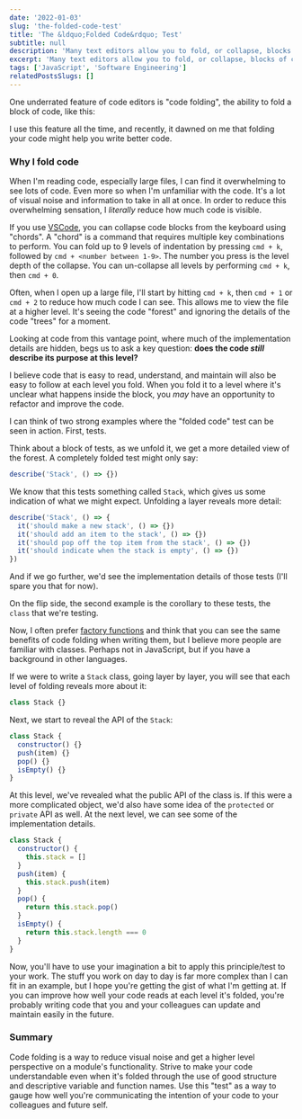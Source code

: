 ```yaml
---
date: '2022-01-03'
slug: 'the-folded-code-test'
title: 'The &ldquo;Folded Code&rdquo; Test'
subtitle: null
description: 'Many text editors allow you to fold, or collapse, blocks of code. I believe we can improve the design of our code by using this to our advantage.'
excerpt: 'Many text editors allow you to fold, or collapse, blocks of code. I believe we can improve the design of our code by using this to our advantage.'
tags: ['JavaScript', 'Software Engineering']
relatedPostsSlugs: []
---
```



One underrated feature of code editors is "code folding", the ability to fold a block of code, like this:

<Margin bottom={1}>
  <Gif
    alt="Animation of VSCode collapsing blocks of code from multiple lines, into a single line"
    gifSrc={codeFoldingGif}
    staticSrc={codeFoldedStatic}
  />
</Margin>

I use this feature all the time, and recently, it dawned on me that folding your code might help you write better code.

### Why I fold code

When I'm reading code, especially large files, I can find it overwhelming to see lots of code. Even more so when I'm unfamiliar with the code. It's a lot of visual noise and information to take in all at once. In order to reduce this overwhelming sensation, I _literally_ reduce how much code is visible.

If you use [VSCode](https://code.visualstudio.com/), you can collapse code blocks from the keyboard using "chords". A "chord" is a command that requires multiple key combinations to perform. You can fold up to 9 levels of indentation by pressing `cmd + k`, followed by `cmd + <number between 1-9>`. <Marker content="I work on a Mac, please convert <code>cmd</code> to <code>ctrl</code> if you are a Windows user." /> The number you press is the level depth of the collapse. You can un-collapse all levels by performing `cmd + k`, then `cmd + 0`.

Often, when I open up a large file, I'll start by hitting `cmd + k`, then `cmd + 1` or `cmd + 2` to reduce how much code I can see. This allows me to view the file at a higher level. It's seeing the code "forest" and ignoring the details of the code "trees" for a moment.

Looking at code from this vantage point, where much of the implementation details are hidden, begs us to ask a key question: **does the code _still_ describe its purpose at this level?**

I believe <Marker content="Yes, this is my <em>opinion</em>" /> code that is easy to read, understand, and maintain will also be easy to follow at each level you fold. When you fold it to a level where it's unclear what happens inside the block, you _may_ have an opportunity to refactor and improve the code.

I can think of two strong examples where the "folded code" test can be seen in action. First, tests.

Think about a block of tests, as we unfold it, we get a more detailed view of the forest. A completely folded test might only say:

```javascript
describe('Stack', () => {})
```

We know that this tests something called `Stack`, which gives us some indication of what we might expect. Unfolding a layer reveals more detail:

```javascript
describe('Stack', () => {
  it('should make a new stack', () => {})
  it('should add an item to the stack', () => {})
  it('should pop off the top item from the stack', () => {})
  it('should indicate when the stack is empty', () => {})
})
```

And if we go further, we'd see the implementation details of those tests (I'll spare you that for now).

On the flip side, the second example is the corollary to these tests, the `class` that we're testing.

Now, I often prefer [factory functions](what-is-a-factory-function) and think that you can see the same benefits of code folding when writing them, but I believe more people are familiar with classes. Perhaps not in JavaScript, but if you have a background in other languages.

If we were to write a `Stack` class, going layer by layer, you will see that each level of folding reveals more about it:

```javascript
class Stack {}
```

Next, we start to reveal the API of the `Stack`:

```javascript
class Stack {
  constructor() {}
  push(item) {}
  pop() {}
  isEmpty() {}
}
```

At this level, we've revealed what the public API of the class is. If this were a more complicated object, we'd also have some idea of the `protected` or `private` API as well. At the next level, we can see some of the implementation details.

```javascript
class Stack {
  constructor() {
    this.stack = []
  }
  push(item) {
    this.stack.push(item)
  }
  pop() {
    return this.stack.pop()
  }
  isEmpty() {
    return this.stack.length === 0
  }
}
```

Now, you'll have to use your imagination a bit to apply this principle/test <Marker content="Honestly, I don't know what it is. Just a thought that's been in my brain for a few months." /> to your work. The stuff you work on day to day is far more complex than I can fit in an example, but I hope you're getting the gist of what I'm getting at. If you can improve how well your code reads at each level it's folded, you're probably writing code that you and your colleagues can update and maintain easily in the future.

### Summary

Code folding is a way to reduce visual noise and get a higher level perspective on a module's functionality. Strive to make your code understandable even when it's folded through the use of good structure and descriptive variable and function names. Use this "test" as a way to gauge how well you're communicating the intention of your code to your colleagues and future self.
